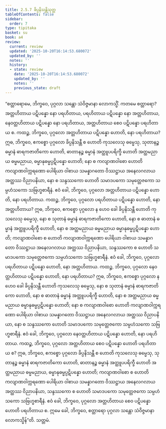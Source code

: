 ```yaml
---
title: 2.5.7 ခိပ္ပနိသန္တိသုတ္တ
tableOfContents: false
sidebar:
  order: 7
type: tipitaka
basket: su
book: a4
review:
  current: review
  updated: '2025-10-20T16:14:53.680072'
  updated_by: ''
  notes: ''
  history:
  - state: review
    date: '2025-10-20T16:14:53.680072'
    updated_by: ''
    notes: ''
    previous_state: draft
---
```



<DynamicBreadcrumb />


<ReviewStatus review={frontmatter.review} showDetails={true} />

<HypothesisAnnotation frontmatter={frontmatter} />

<Division number="97" book="a4" e="ch" v="15" p="409">

<Paragraph number="649" book="a4">
“စတ္တာရောမေ, ဘိက္ခဝေ, ပုဂ္ဂလာ သန္တော သံဝိဇ္ဇမာနာ လောကသ္မိံ. ကတမေ စတ္တာရော? အတ္တဟိတာယ ပဋိပန္နော နော ပရဟိတာယ, ပရဟိတာယ ပဋိပန္နော နော အတ္တဟိတာယ, နေဝတ္တဟိတာယ ပဋိပန္နော နော ပရဟိတာယ, အတ္တဟိတာယ စေဝ ပဋိပန္နော ပရဟိတာယ စ.
</Paragraph>

<Paragraph number="650" book="a4">
ကထဉ္စ, ဘိက္ခဝေ, ပုဂ္ဂလော အတ္တဟိတာယ ပဋိပန္နော ဟောတိ, နော ပရဟိတာယ? ဣဓ, ဘိက္ခဝေ, ဧကစ္စော ပုဂ္ဂလော ခိပ္ပနိသန္တီ စ ဟောတိ ကုသလေသု ဓမ္မေသု, သုတာနဉ္စ ဓမ္မာနံ ဓာရကဇာတိကော ဟောတိ, ဓာတာနဉ္စ ဓမ္မာနံ အတ္ထူပပရိက္ခီ ဟောတိ အတ္ထမညာယ ဓမ္မမညာယ, ဓမ္မာနုဓမ္မပ္ပဋိပန္နော ဟောတိ; နော စ ကလျာဏဝါစော ဟောတိ ကလျာဏဝါက္ကရဏော ပေါရိယာ ဝါစာယ သမန္နာဂတော ဝိဿဋ္ဌာယ အနေလဂလာယ အတ္ထဿ ဝိညာပနိယာ, နော စ သန္ဒဿကော ဟောတိ သမာဒပကော သမုတ္တေဇကော သမ္ပဟံသကော သဗြဟ္မစာရီနံ. ဧဝံ ခေါ, ဘိက္ခဝေ, ပုဂ္ဂလော အတ္တဟိတာယ ပဋိပန္နော ဟောတိ, နော ပရဟိတာယ.
</Paragraph>

<Paragraph number="651" book="a4">
ကထဉ္စ, ဘိက္ခဝေ, ပုဂ္ဂလော ပရဟိတာယ ပဋိပန္နော ဟောတိ, နော အတ္တဟိတာယ? ဣဓ, ဘိက္ခဝေ, ဧကစ္စော ပုဂ္ဂလော န ဟေဝ ခေါ ခိပ္ပနိသန္တီ ဟောတိ ကုသလေသု ဓမ္မေသု, နော စ သုတာနံ ဓမ္မာနံ ဓာရကဇာတိကော ဟောတိ, နော စ ဓာတာနံ ဓမ္မာနံ အတ္ထူပပရိက္ခီ ဟောတိ, နော စ အတ္ထမညာယ ဓမ္မမညာယ ဓမ္မာနုဓမ္မပ္ပဋိပန္နော ဟောတိ; ကလျာဏဝါစော စ ဟောတိ ကလျာဏဝါက္ကရဏော ပေါရိယာ ဝါစာယ သမန္နာဂတော ဝိဿဋ္ဌာယ အနေလဂလာယ အတ္ထဿ ဝိညာပနိယာ, သန္ဒဿကော စ ဟောတိ သမာဒပကော သမုတ္တေဇကော သမ္ပဟံသကော သဗြဟ္မစာရီနံ. ဧဝံ ခေါ, ဘိက္ခဝေ, ပုဂ္ဂလော ပရဟိတာယ ပဋိပန္နော ဟောတိ, နော အတ္တဟိတာယ.
</Paragraph>

<Paragraph number="652" book="a4">
ကထဉ္စ, ဘိက္ခဝေ, ပုဂ္ဂလော နေဝတ္တဟိတာယ ပဋိပန္နော ဟောတိ, နော ပရဟိတာယ? ဣဓ, ဘိက္ခဝေ, ဧကစ္စော ပုဂ္ဂလော န ဟေဝ ခေါ ခိပ္ပနိသန္တီ ဟောတိ ကုသလေသု ဓမ္မေသု, နော စ သုတာနံ ဓမ္မာနံ ဓာရကဇာတိကော ဟောတိ, နော စ ဓာတာနံ ဓမ္မာနံ အတ္ထူပပရိက္ခီ ဟောတိ, နော စ အတ္ထမညာယ ဓမ္မမညာယ ဓမ္မာနုဓမ္မပ္ပဋိပန္နော ဟောတိ; နော စ ကလျာဏဝါစော ဟောတိ ကလျာဏဝါက္ကရဏော ပေါရိယာ ဝါစာယ သမန္နာဂတော ဝိဿဋ္ဌာယ အနေလဂလာယ အတ္ထဿ ဝိညာပနိယာ, နော စ သန္ဒဿကော ဟောတိ သမာဒပကော သမုတ္တေဇကော သမ္ပဟံသကော သဗြဟ္မစာရီနံ. ဧဝံ ခေါ, ဘိက္ခဝေ, ပုဂ္ဂလော နေဝတ္တဟိတာယ ပဋိပန္နော ဟောတိ, နော ပရဟိတာယ.
</Paragraph>

<Paragraph number="653" book="a4">
ကထဉ္စ, ဘိက္ခဝေ, ပုဂ္ဂလော အတ္တဟိတာယ စေဝ ပဋိပန္နော ဟောတိ ပရဟိတာယ စ? ဣဓ, ဘိက္ခဝေ, ဧကစ္စော ပုဂ္ဂလော ခိပ္ပနိသန္တီ စ ဟောတိ ကုသလေသု ဓမ္မေသု, သုတာနဉ္စ ဓမ္မာနံ ဓာရကဇာတိကော ဟောတိ, ဓာတာနဉ္စ ဓမ္မာနံ အတ္ထူပပရိက္ခီ ဟောတိ အတ္ထမညာယ ဓမ္မမညာယ, ဓမ္မာနုဓမ္မပ္ပဋိပန္နော ဟောတိ; ကလျာဏဝါစော စ ဟောတိ ကလျာဏဝါက္ကရဏော ပေါရိယာ ဝါစာယ သမန္နာဂတော ဝိဿဋ္ဌာယ အနေလဂလာယ အတ္ထဿ ဝိညာပနိယာ, သန္ဒဿကော စ ဟောတိ သမာဒပကော သမုတ္တေဇကော သမ္ပဟံသကော သဗြဟ္မစာရီနံ. ဧဝံ ခေါ, ဘိက္ခဝေ, ပုဂ္ဂလော အတ္တဟိတာယ စေဝ ပဋိပန္နော ဟောတိ ပရဟိတာယ စ. ဣမေ ခေါ, ဘိက္ခဝေ, စတ္တာရော ပုဂ္ဂလာ သန္တော သံဝိဇ္ဇမာနာ လောကသ္မိန်”တိ.

</Paragraph>
</Division>

<Paragraph number="654" type="center" book="a4">
သတ္တမံ.
</Paragraph>